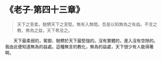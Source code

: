 # 《老子·第四十三章》

> 天下之至柔，馳騁天下之至堅。無有入無間。吾是以知無為之有益。不言之教，無為之益，天下希及之。

&emsp;&emsp;天下最柔弱的，駕御、馳騁於天下最堅強的。沒有實體的，進入沒有空隙的。我由此便知道無為的益處。這種無言的教化，無為的益處，天下很少有人能得著啊。
